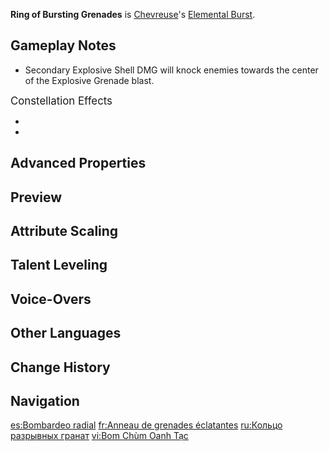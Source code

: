 {{Talent Infobox
|image         = Talent Ring of Bursting Grenades.png
|character     = Chevreuse
|type          = Elemental Burst
|info          = Chevreuse fires an explosive grenade at opponents with her musket, dealing {{Color|AoE Pyro DMG.}} After the projectile hits, it will split into many secondary explosive shells.<br>The secondary explosive shells will burst after a short interval, dealing {{Color|Pyro DMG}} to nearby opponents.
|CD            = 15s
|energyCost    = 60
|scale_att1    = ATK
|scale_att2    = 
|utility1      = 
|utility2      = 
|arkhe         = 
}}
{{Description|"Theoretically, a rectangular blast would be most efficient at destroying enemy formations. Unfortunately, the cross-section of an explosive shock wave is round, like most cakes. So, the secondary explosive shells can only be arranged like the fruit on a cake, forming a ring around the edge.}}
'''Ring of Bursting Grenades''' is [[Chevreuse]]'s [[Elemental Burst]].

==Gameplay Notes==
* Secondary Explosive Shell DMG will knock enemies towards the center of the Explosive Grenade blast.

;<big>Constellation Effects</big>
* {{Talent Note|constellation|4|The Secret to Rapid-Fire Multishots}}
* {{Talent Note|constellation|5|Enhanced Incendiary Firepower}}

==Advanced Properties==
{{Advanced Properties
|title   = Explosive Grenade DMG
|gu      = 2U
|icdtag  = none
|poise   = 100
|impulse = 3
|blunt   = 1

|title2   = Secondary Explosive Shell DMG
|gu2      = 1U
|icdtag2  = Elemental Burst
|icdtype2 = 3s/1st, 4th Hits Apply Element
|poise2   = 25
|impulse2 = 5
|blunt2   = 1
}}

==Preview==
{{Preview
|file1 = Ring of Bursting Grenades Preview
}}

==Attribute Scaling==
{{Talent Scaling
|levels=13
|order=explosivegrenadedmg,secondaryexplosiveshelldmg,cd,energycost
|titles=Explosive Grenade DMG (%),Secondary Explosive Shell DMG (%),CD,Energy Cost
|explosivegrenadedmg_1=368.16
|explosivegrenadedmg_2=395.77
|explosivegrenadedmg_3=423.38
|explosivegrenadedmg_4=460.2
|explosivegrenadedmg_5=487.81
|explosivegrenadedmg_6=515.42
|explosivegrenadedmg_7=552.24
|explosivegrenadedmg_8=589.06
|explosivegrenadedmg_9=625.87
|explosivegrenadedmg_10=662.69
|explosivegrenadedmg_11=699.5
|explosivegrenadedmg_12=736.32
|explosivegrenadedmg_13=782.34
|secondaryexplosiveshelldmg_1=49.09
|secondaryexplosiveshelldmg_2=52.77
|secondaryexplosiveshelldmg_3=56.45
|secondaryexplosiveshelldmg_4=61.36
|secondaryexplosiveshelldmg_5=65.04
|secondaryexplosiveshelldmg_6=68.72
|secondaryexplosiveshelldmg_7=73.63
|secondaryexplosiveshelldmg_8=78.54
|secondaryexplosiveshelldmg_9=83.45
|secondaryexplosiveshelldmg_10=88.36
|secondaryexplosiveshelldmg_11=93.27
|secondaryexplosiveshelldmg_12=98.18
|secondaryexplosiveshelldmg_13=104.31
|cd=15s
|energycost=60
}}

==Talent Leveling==
{{Talent Upgrade|Chevreuse}}

==Voice-Overs==
{{Talent VO}}

==Other Languages==
{{Other Languages
|en      = Ring of Bursting Grenades
|zhs     = 圆阵掷弹爆轰术
|zhs_rm  = Yuánzhèn Zhìdàn Bàohōng Shù
|zht     = 圓陣擲彈爆轟術
|zht_rm  = Yuánzhèn Zhìdàn Bàohōng Shù
|zh_tl   = Circle Formation Grenade Explosion Technique
|ja      = 円形爆撃戦術・轟
|ja_rm   = Enkei Bakugeki Senjutsu - Todoro
|ja_tl   = 
|ko      = 원형 유탄 사격술
|ko_rm   = 
|ko_tl   = 
|es      = Bombardeo radial
|es_tl   = Radial Bombardment
|fr      = Anneau de grenades éclatantes
|fr_tl   = Ring of Bursting Grenades
|ru      = Кольцо разрывных гранат
|ru_tl   = Ring of Bursting Grenades
|th      = Ring of Bursting Grenades
|vi      = Bom Chùm Oanh Tạc
|vi_tl   = 
|de      = Kreisförmiger Kartätschenangriff
|de_tl   = Circular Canister Shot Attack
|id      = Ring of Bursting Grenades
|pt      = Técnica da Explosão Circular
|pt_tl   = 
|tr      = Patlayan Ateş Çemberi
|tr_tl   = 
|it      = Cerchio di deflagrazione
|it_tl   = 
}}

==Change History==
{{Change History|4.3}}

==Navigation==
{{Talent Navbox|Chevreuse}}

[[es:Bombardeo radial]]
[[fr:Anneau de grenades éclatantes]]
[[ru:Кольцо разрывных гранат]]
[[vi:Bom Chùm Oanh Tạc]]